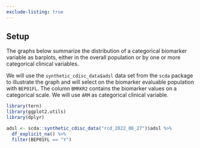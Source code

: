```yaml
---
exclude-listing: true
---
```


## Setup

The graphs below summarize the distribution of a categorical biomarker variable as barplots, either in the overall population or by one or more categorical clinical variables.

We will use the `synthetic_cdisc_data$adsl` data set from the `scda` package to illustrate the graph and will select on the biomarker evaluable population with `BEP01FL`.
The column `BMRKR2` contains the biomarker values on a categorical scale.
We will use `ARM` as categorical clinical variable.

```r
library(tern)
library(ggplot2.utils)
library(dplyr)

adsl <- scda::synthetic_cdisc_data("rcd_2022_06_27")$adsl %>%
  df_explicit_na() %>%
  filter(BEP01FL == "Y")
```
